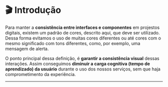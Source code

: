 
<Meta title='Foundations/Colors/🎬 Introdução' />

# 🎬 Introdução

Para manter a **consistência entre interfaces e componentes** em projestos digitais, existem um padrão de cores, descrito aqui, que deve ser utilizado.
Dessa forma evitamos o uso de muitas cores diferentes ou até cores com o mesmo significado com tons diferentes, como, por exemplo, uma mensagem de alerta.

O ponto principal dessa definição, é **garantir a consistência visual** dessas interações.
Assim conseguimos **diminuir a carga cognitiva (tempo de aprendizado) da usuário** durante o uso dos nossos serviços,
sem que haja comprometimento da experiência.

---
